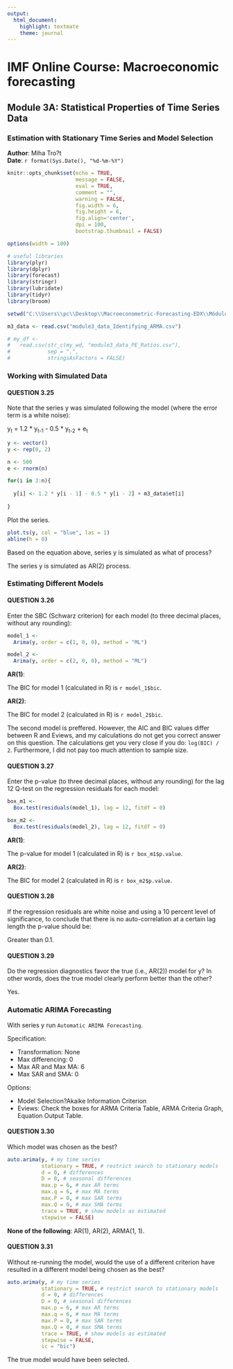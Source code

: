 ```yaml
---
output: 
  html_document: 
    highlight: textmate
    theme: journal
---
```


# IMF Online Course: Macroeconomic forecasting
## Module 3A: Statistical Properties of Time Series Data
### Estimation with Stationary Time Series and Model Selection

**Author**: Miha Tro?t   
**Date**: `r format(Sys.Date(), "%d-%m-%Y")`

```r

knitr::opts_chunk$set(echo = TRUE, 
                      message = FALSE, 
                      eval = TRUE, 
                      comment = "", 
                      warning = FALSE,
                      fig.width = 6, 
                      fig.height = 6,
                      fig.align='center',
                      dpi = 100,
                      bootstrap.thumbnail = FALSE)

options(width = 100)

```

```r

# useful libraries
library(plyr)
library(dplyr)
library(forecast)
library(stringr)
library(lubridate)
library(tidyr)
library(broom)

```

```r

setwd("C:\\Users\\pc\\Desktop\\Macroeconometric-Forecasting-EDX\\Módulo 3a - Statistical properties of time series\\Arquivos csv's")

m3_data <- read.csv("module3_data_Identifying_ARMA.csv")

# my_df <- 
#   read.csv(str_c(my_wd, "module3_data_PE_Ratios.csv"), 
#            sep = ",",
#            stringsAsFactors = FALSE)

```

### Working with Simulated Data

#### QUESTION 3.25

Note that the series y was simulated following the model (where the error term is a white noise):

y~t~ = 1.2 * y~t-1~ - 0.5 * y~t-2~ + e~t~

```r
y <- vector()
y <- rep(0, 2)

n <- 500
e <- rnorm(n)

for(i in 3:n){
  
  y[i] <- 1.2 * y[i - 1] - 0.5 * y[i - 2] + m3_data$et[i]
  
}
```

Plot the series. 

```r

plot.ts(y, col = "blue", las = 1)
abline(h = 0)

```

Based on the equation above, series y is simulated as what of process?

The series y is simulated as AR(2) process.

### Estimating Different Models

#### QUESTION 3.26  

Enter the SBC (Schwarz criterion) for each model (to three decimal places, without any rounding):

```r

model_1 <-
  Arima(y, order = c(1, 0, 0), method = "ML")

model_2 <- 
  Arima(y, order = c(2, 0, 0), method = "ML")
```

**AR(1)**: 

The BIC for model 1 (calculated in R) is `r model_1$bic`. 

**AR(2)**:

The BIC for model 2 (calculated in R) is `r model_2$bic`.

The second model is preffered. However, the AIC and BIC values differ between R and Eviews, and my calculations do not get you correct answer on this question. The calculations get you very close if you do: ```log(BIC) / 2```. Furthermore, I did not pay too much attention to sample size.

#### QUESTION 3.27

Enter the p-value (to three decimal places, without any rounding) for the lag 12 Q-test on the regression residuals for each model:

```r
box_m1 <-
  Box.test(residuals(model_1), lag = 12, fitdf = 0)

box_m2 <-
  Box.test(residuals(model_2), lag = 12, fitdf = 0)

```

**AR(1)**: 

The p-value for model 1 (calculated in R) is `r box_m1$p.value`. 

**AR(2)**:

The BIC for model 2 (calculated in R) is `r box_m2$p.value`.

#### QUESTION 3.28

If the regression residuals are white noise and using a 10 percent level of significance, to conclude that there is no auto-correlation at a certain lag length the p-value should be:

Greater than 0.1.

#### QUESTION 3.29  

Do the regression diagnostics favor the true (i.e., AR(2)) model for y? In other words, does the true model clearly perform better than the other?

Yes.

### Automatic ARIMA Forecasting

With series y run ```Automatic ARIMA Forecasting```. 

Specification:

* Transformation: None
* Max differencing: 0
* Max AR and Max MA: 6
* Max SAR and SMA: 0

Options:

* Model Selection?Akaike Information Criterion
* Eviews: Check the boxes for ARMA Criteria Table, ARMA Criteria Graph, Equation Output Table.

#### QUESTION 3.30

Which model was chosen as the best?

```r

auto.arima(y, # my time series 
           stationary = TRUE, # restrict search to stationary models
           d = 0, # differences
           D = 0, # seasonal differences
           max.p = 6, # max AR terms
           max.q = 6, # max MA terms
           max.P = 0, # max SAR terms
           max.Q = 0, # max SMA terms
           trace = TRUE, # show models as estimated
           stepwise = FALSE) 

```

**None of the following**: AR(1), AR(2), ARMA(1, 1).

#### QUESTION 3.31

Without re-running the model, would the use of a different criterion have resulted in a different model being chosen as the best?

```r

auto.arima(y, # my time series 
           stationary = TRUE, # restrict search to stationary models
           d = 0, # differences
           D = 0, # seasonal differences
           max.p = 6, # max AR terms
           max.q = 6, # max MA terms
           max.P = 0, # max SAR terms
           max.Q = 0, # max SMA terms
           trace = TRUE, # show models as estimated
           stepwise = FALSE,
           ic = "bic") 

```

The true model would have been selected.